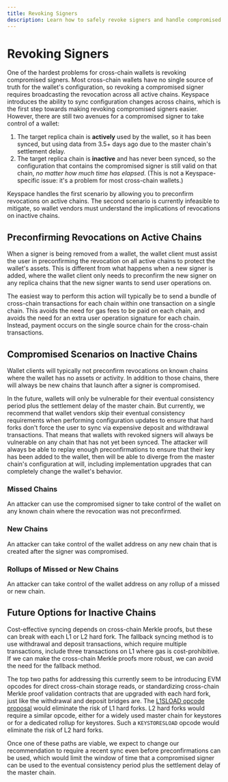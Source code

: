 ```yaml
---
title: Revoking Signers
description: Learn how to safely revoke signers and handle compromised signer scenarios
---
```


# Revoking Signers

One of the hardest problems for cross-chain wallets is revoking compromised signers. Most cross-chain wallets have no single source of truth for the wallet's configuration, so revoking a compromised signer requires broadcasting the revocation across all active chains. Keyspace introduces the ability to sync configuration changes across chains, which is the first step towards making revoking compromised signers easier. However, there are still two avenues for a compromised signer to take control of a wallet:

1. The target replica chain is **actively** used by the wallet, so it has been synced, but using data from 3.5+ days ago due to the master chain's settlement delay.
2. The target replica chain is **inactive** and has never been synced, so the configuration that contains the compromised signer is still valid on that chain, *no matter how much time has elapsed*. (This is not a Keyspace-specific issue: it's a problem for most cross-chain wallets.)

Keyspace handles the first scenario by allowing you to preconfirm revocations on active chains. The second scenario is currently infeasible to mitigate, so wallet vendors must understand the implications of revocations on inactive chains.

## Preconfirming Revocations on Active Chains

When a signer is being removed from a wallet, the wallet client must assist the user in preconfirming the revocation on all active chains to protect the wallet's assets. This is different from what happens when a new signer is added, where the wallet client only needs to preconfirm the new signer on any replica chains that the new signer wants to send user operations on.

The easiest way to perform this action will typically be to send a bundle of cross-chain transactions for each chain within one transaction on a single chain. This avoids the need for gas fees to be paid on each chain, and avoids the need for an extra user operation signature for each chain. Instead, payment occurs on the single source chain for the cross-chain transactions.

## Compromised Scenarios on Inactive Chains

Wallet clients will typically not preconfirm revocations on known chains where the wallet has no assets or activity. In addition to those chains, there will always be new chains that launch after a signer is compromised.

In the future, wallets will only be vulnerable for their eventual consistency period plus the settlement delay of the master chain. But currently, we recommend that wallet vendors skip their eventual consistency requirements when performing configuration updates to ensure that hard forks don't force the user to sync via expensive deposit and withdrawal transactions. That means that wallets with revoked signers will always be vulnerable on any chain that has not yet been synced. The attacker will always be able to replay enough preconfirmations to ensure that their key has been added to the wallet, then will be able to diverge from the master chain's configuration at will, including implementation upgrades that can completely change the wallet's behavior.

### Missed Chains

An attacker can use the compromised signer to take control of the wallet on any known chain where the revocation was not preconfirmed.

### New Chains

An attacker can take control of the wallet address on any new chain that is created after the signer was compromised.

### Rollups of Missed or New Chains

An attacker can take control of the wallet address on any rollup of a missed or new chain.

## Future Options for Inactive Chains

Cost-effective syncing depends on cross-chain Merkle proofs, but these can break with each L1 or L2 hard fork. The fallback syncing method is to use withdrawal and deposit transactions, which require multiple transactions, include three transactions on L1 where gas is cost-prohibitive. If we can make the cross-chain Merkle proofs more robust, we can avoid the need for the fallback method.

The top two paths for addressing this currently seem to be introducing EVM opcodes for direct cross-chain storage reads, or standardizing cross-chain Merkle proof validation contracts that are upgraded with each hard fork, just like the withdrawal and deposit bridges are. The [L1SLOAD opcode proposal](https://ethereum-magicians.org/t/rip-7728-l1sload-precompile/20388) would eliminate the risk of L1 hard forks. L2 hard forks would require a similar opcode, either for a widely used master chain for keystores or for a dedicated rollup for keystores. Such a `KEYSTORESLOAD` opcode would eliminate the risk of L2 hard forks.

Once one of these paths are viable, we expect to change our recommendation to require a recent sync even before preconfirmations can be used, which would limit the window of time that a compromised signer can be used to the eventual consistency period plus the settlement delay of the master chain.
